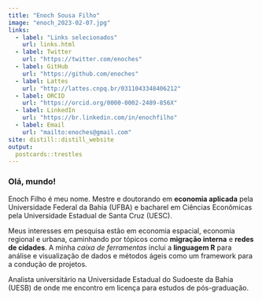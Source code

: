 ```yaml
---
title: "Enoch Sousa Filho"
image: "enoch_2023-02-07.jpg"
links:
  - label: "Links selecionados"
    url: links.html
  - label: Twitter
    url: "https://twitter.com/enoches"
  - label: GitHub
    url: "https://github.com/enoches"
  - label: Lattes
    url: "http://lattes.cnpq.br/0311043348406212"
  - label: ORCID
    url: "https://orcid.org/0000-0002-2489-856X"
  - label: LinkedIn
    url: "https://br.linkedin.com/in/enochfilho"
  - label: Email
    url: "mailto:enoches@gmail.com"
site: distill::distill_website
output:
  postcards::trestles
---
```


  
### Olá, mundo!  

Enoch Filho é meu nome. Mestre e doutorando em __economia aplicada__ pela Universidade Federal da Bahia (UFBA) e bacharel em Ciências Econômicas pela Universidade Estadual de Santa Cruz (UESC).  

Meus interesses em pesquisa estão em economia espacial, economia regional e urbana, caminhando por tópicos como __migração interna__ e __redes de cidades__. A minha _caixa de ferramentas_ inclui a __linguagem R__ para análise e visualização de dados e métodos ágeis como um framework para a condução de projetos.  

Analista universitário na Universidade Estadual do Sudoeste da Bahia (UESB) de onde me encontro em licença para estudos de pós-graduação.
